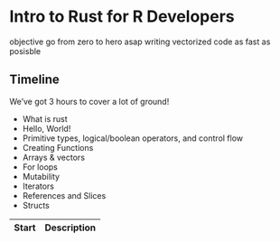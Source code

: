 # Intro to Rust for R Developers {.unnumbered}

objective go from zero to hero asap
writing vectorized code as fast as posisble

## Timeline

We've got 3 hours to cover a lot of ground!

- What is rust
- Hello, World!
- Primitive types, logical/boolean operators, and control flow
- Creating Functions
- Arrays & vectors
- For loops
- Mutability
- Iterators
- References and Slices
- Structs

| Start | Description |
| ----  | ----------- |
